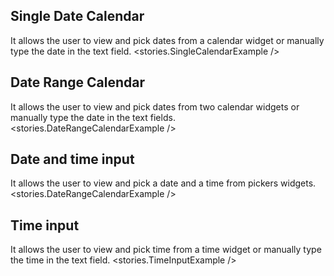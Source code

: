 
<Meta title='Forms/DateTimeField/Readme' />

## Single Date Calendar
It allows the user to view and pick dates from a calendar widget or manually type the date in the text field.
<Preview withSource='none'>
  <stories.SingleCalendarExample />
</Preview>

## Date Range Calendar
It allows the user to view and pick dates from two calendar widgets or manually type the date in the text fields.
<Preview withSource='none'>
  <stories.DateRangeCalendarExample />
</Preview>

## Date and time input
It allows the user to view and pick a date and a time from pickers widgets.
<Preview withSource='none'>
  <stories.DateRangeCalendarExample />
</Preview>

## Time input
It allows the user to view and pick time from a time widget or manually type the time in the text field.
<Preview withSource='none'>
  <stories.TimeInputExample />
</Preview>
